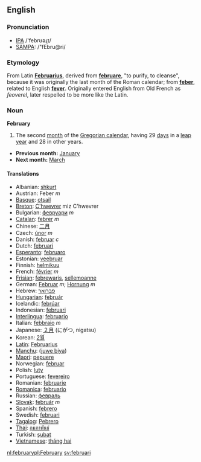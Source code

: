 == English ==
===Pronunciation===
*[[w:IPA|IPA]] /'febrʊəɻɪ/
*[[w:SAMPA|SAMPA]]: /"fEbru@ri/

===Etymology===
From Latin '''[[Februarius]]''', derived from '''[[februare]]''', "to purify, to cleanse", because it was originally the last month of the Roman calendar; from '''[[feber]]''', related to English '''[[fever]]'''. Originally entered English from Old French as ''feoverel'', later respelled to be more like the Latin.

===Noun===
'''February'''
#The second [[month]] of the [[Gregorian calendar]], having 29 [[day]]s in a [[leap year]] and 28 in other years.

*'''Previous month:''' [[January]]
*'''Next month:''' [[March]]

====Translations====
*Albanian: [[shkurt]]
*Austrian: Feber ''m''
*[[Basque]]: [[otsail]]
*[[Breton]]: [[C'hwevrer]] miz C'hwevrer
*Bulgarian: [[февруари]] ''m''
*[[Catalan]]: [[febrer]] ''m''
*Chinese: [[二月]]
*Czech: [[únor]] ''m''
* Danish: [[februar]] ''c''
*Dutch: [[februari]]
*[[Esperanto]]: [[februaro]]
*Estonian: [[veebruar]]
*Finnish: [[helmikuu]]
*French: [[février]] ''m''
*[[Frisian]]: [[febrewaris]], [[sellemoanne]]
*German: [[Februar]] ''m''; [[Hornung]] ''m''
*Hebrew: [[פברואר]]
*[[Hungarian]]: [[február]]
*Icelandic: [[febrúar]]
*Indonesian: [[februari]]
*[[Interlingua]]: [[februario]]
*Italian: [[febbraio]] ''m''
*Japanese: [[２月]] (にがつ, nigatsu)
*Korean: [[2월์]]
*[[Latin]]: [[Februarius]]
*[[Manchu]]: ([[juwe biya]])
*[[Maori]]: [[pepuere]]
*Norwegian: [[februar]]
*Polish: [[luty]]
*Portuguese: [[fevereiro]]
*Romanian: [[februarie]]
*[[Romanica]]: [[februario]]
*Russian: [[февраль]]
*[[Slovak]]: [[február]] ''m''
*Spanish: [[febrero]]
*Swedish: [[februari]]
*[[Tagalog]]: [[Pebrero]]
*[[Thai]]: [[กุมภาพันธ์]]
*Turkish: [[şubat]]
*[[Vietnamese]]: [[tháng hai]]

[[nl:february]][[pl:February]]
[[sv:februari]]